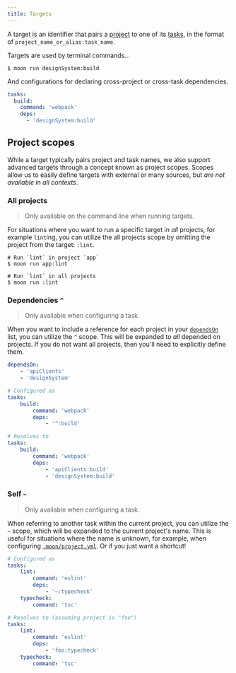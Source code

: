 ```yaml
---
title: Targets
---
```


A target is an identifier that pairs a [project](./project) to one of its [tasks](./task), in the
format of `project_name_or_alias:task_name`.

Targets are used by terminal commands...

```shell
$ moon run designSystem:build
```

And configurations for declaring cross-project or cross-task dependencies.

```yaml
tasks:
  build:
    command: 'webpack'
    deps:
      - 'designSystem:build'
```

## Project scopes

While a target typically pairs project and task names, we also support advanced targets through a
concept known as project scopes. Scopes allow us to easily define targets with external or many
sources, but _are not available in all contexts_.

### All projects

> Only available on the command line when running targets.

For situations where you want to run a specific target in _all_ projects, for example `lint`ing, you
can utilize the all projects scope by omitting the project from the target: `:lint`.

```shell
# Run `lint` in project `app`
$ moon run app:lint

# Run `lint` in all projects
$ moon run :lint
```

### Dependencies `^`

> Only available when configuring a task.

When you want to include a reference for each project in your
[`dependsOn`](../config/project#dependson) list, you can utilize the `^` scope. This will be
expanded to _all_ depended on projects. If you do not want all projects, then you'll need to
explicitly define them.

```yaml title="moon.yml"
dependsOn:
	- 'apiClients'
	- 'designSystem'

# Configured as
tasks:
	build:
		command: 'webpack'
		deps:
			- '^:build'

# Resolves to
tasks:
	build:
		command: 'webpack'
		deps:
			- 'apiClients:build'
			- 'designSystem:build'
```

### Self `~`

> Only available when configuring a task.

When referring to another task within the current project, you can utilize the `~` scope, which will
be expanded to the current project's name. This is useful for situations where the name is unknown,
for example, when configuring [`.moon/project.yml`](../config/global-project). Or if you just want a
shortcut!

```yaml title=".moon/project.yml"
# Configured as
tasks:
	lint:
		command: 'eslint'
		deps:
			- '~:typecheck'
	typecheck:
		command: 'tsc'

# Resolves to (assuming project is "foo")
tasks:
	lint:
		command: 'eslint'
		deps:
			- 'foo:typecheck'
	typecheck:
		command: 'tsc'
```
